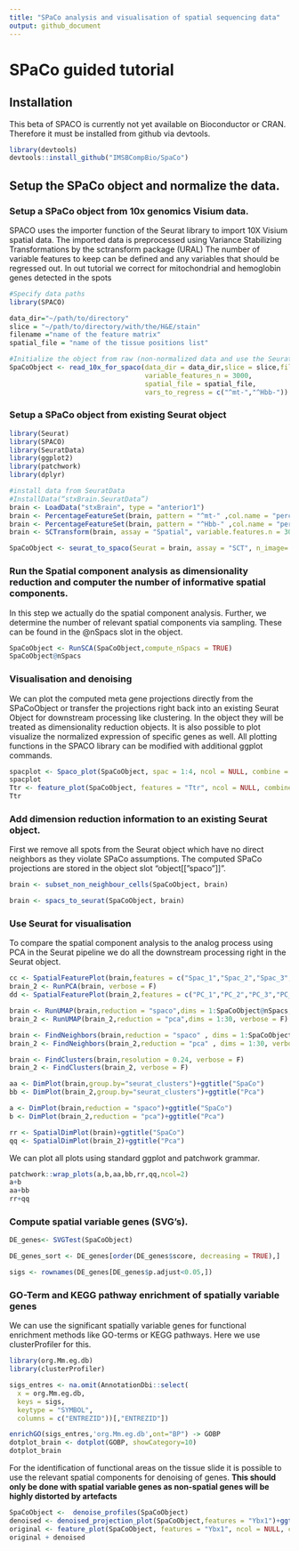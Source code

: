 ```yaml
---
title: "SPaCo analysis and visualisation of spatial sequencing data"
output: github_document
---
```

# SPaCo guided tutorial 



## Installation
This beta of SPACO is currently not yet available on Bioconductor or CRAN. Therefore it must be installed from github via devtools.


```r
library(devtools)
devtools::install_github("IMSBCompBio/SpaCo")
```



## Setup the SPaCo object and normalize the data.



### Setup a SPaCo object from 10x genomics Visium data.
SPACO uses the importer function of the Seurat library to import 10X Visium spatial data. The imported data is preprocessed using Variance Stabilizing Transformations by the sctransform package (URAL)
The number of variable features to keep can be defined and any variables that should be regressed out. In out tutorial we correct for mitochondrial and hemoglobin genes detected in the spots

```r
#Specify data paths
library(SPACO)

data_dir="~/path/to/directory"
slice = "~/path/to/directory/with/the/H&E/stain"
filename ="name of the feature matrix" 
spatial_file = "name of the tissue positions list"

#Initialize the object from raw (non-normalized data and use the Seurat library for pre-processing)
SpaCoObject <- read_10x_for_spaco(data_dir = data_dir,slice = slice,filename = filename,
                                  variable_features_n = 3000,
                                  spatial_file = spatial_file,
                                  vars_to_regress = c("^mt-","^Hbb-"))
```

### Setup a SPaCo object from existing Seurat object

```r
library(Seurat)
library(SPACO)
library(SeuratData)
library(ggplot2)
library(patchwork)
library(dplyr)

#install data from SeuratData
#InstallData(“stxBrain.SeuratData”)
brain <- LoadData("stxBrain", type = "anterior1")
brain <- PercentageFeatureSet(brain, pattern = "^mt-" ,col.name = "percent.mt")
brain <- PercentageFeatureSet(brain, pattern = "^Hbb-" ,col.name = "percent.hbb")
brain <- SCTransform(brain, assay = "Spatial", variable.features.n = 3000, verbose = F)

SpaCoObject <- seurat_to_spaco(Seurat = brain, assay = "SCT", n_image= 1, slot = "scale.data")
```

### Run the Spatial component analysis as dimensionality reduction and computer the number of informative spatial components. 

In this step we actually do the spatial component analysis. Further, we determine the number of relevant spatial components via sampling. These can be found in the @nSpacs slot in the object. 

```r
SpaCoObject <- RunSCA(SpaCoObject,compute_nSpacs = TRUE)
SpaCoObject@nSpacs
```

### Visualisation and denoising 

We can plot the computed meta gene projections directly from the SPaCoObject or transfer the projections right back into an existing Seurat Object for downstream processing like clustering. In the object they will be treated as dimensionality reduction objects. It is also possible to plot visualize the normalized expression of specific genes as well. All plotting functions in the SPACO library can be modified with additional ggplot commands. 
```r
spacplot <- Spaco_plot(SpaCoObject, spac = 1:4, ncol = NULL, combine = T)+ggtitle("Meta genes 1 to 4")
spacplot
Ttr <- feature_plot(SpaCoObject, features = "Ttr", ncol = NULL, combine = TRUE)+ggtitle("original")
Ttr
```


### Add dimension reduction information to an existing Seurat object. 

First we remove all spots from the Seurat object which have no direct neighbors as they violate SPaCo assumptions. 
The computed SPaCo projections are stored in the object slot "object[["spaco"]]".
```r
brain <- subset_non_neighbour_cells(SpaCoObject, brain)

brain <- spacs_to_seurat(SpaCoObject, brain)
```

### Use Seurat for visualisation 

To compare the spatial component analysis to the analog process using PCA in the Seurat pipeline we do all the downstream processing right in the Seurat object.
```r
cc <- SpatialFeaturePlot(brain,features = c("Spac_1","Spac_2","Spac_3","Spac_4"),combine = T)
brain_2 <- RunPCA(brain, verbose = F)
dd <- SpatialFeaturePlot(brain_2,features = c("PC_1","PC_2","PC_3","PC_4"),combine = T)

brain <- RunUMAP(brain,reduction = "spaco",dims = 1:SpaCoObject@nSpacs,n.neighbors = 45, verbose = F)
brain_2 <- RunUMAP(brain_2,reduction = "pca",dims = 1:30, verbose = F)

brain <- FindNeighbors(brain,reduction = "spaco" , dims = 1:SpaCoObject@nSpacs, verbose = F)
brain_2 <- FindNeighbors(brain_2,reduction = "pca" , dims = 1:30, verbose = F)

brain <- FindClusters(brain,resolution = 0.24, verbose = F)
brain_2 <- FindClusters(brain_2, verbose = F)

aa <- DimPlot(brain,group.by="seurat_clusters")+ggtitle("SpaCo")
bb <- DimPlot(brain_2,group.by="seurat_clusters")+ggtitle("Pca")

a <- DimPlot(brain,reduction = "spaco")+ggtitle("SpaCo")
b <- DimPlot(brain_2,reduction = "pca")+ggtitle("Pca")

rr <- SpatialDimPlot(brain)+ggtitle("SpaCo")
qq <- SpatialDimPlot(brain_2)+ggtitle("Pca")


```

We can plot all plots using standard ggplot and patchwork grammar.
```r
patchwork::wrap_plots(a,b,aa,bb,rr,qq,ncol=2)
a+b
aa+bb
rr+qq
```

### Compute spatial variable genes (SVG's). 


```r
DE_genes<- SVGTest(SpaCoObject)

DE_genes_sort <- DE_genes[order(DE_genes$score, decreasing = TRUE),]

sigs <- rownames(DE_genes[DE_genes$p.adjust<0.05,])
```

### GO-Term and KEGG pathway enrichment of spatially variable genes 

We can use the significant spatially variable genes for functional enrichment methods like GO-terms or KEGG pathways. Here we use clusterProfiler for this. 

```r
library(org.Mm.eg.db)
library(clusterProfiler)

sigs_entres <- na.omit(AnnotationDbi::select(
  x = org.Mm.eg.db,
  keys = sigs,
  keytype = "SYMBOL",
  columns = c("ENTREZID"))[,"ENTREZID"])

enrichGO(sigs_entres,'org.Mm.eg.db',ont="BP") -> GOBP
dotplot_brain <- dotplot(GOBP, showCategory=10)
dotplot_brain
```

For the identification of functional areas on the tissue slide it is possible to use the relevant spatial components for denoising of genes. **This should only be done with spatial variable genes as non-spatial genes will be highly distorted by artefacts**
```r
SpaCoObject <-  denoise_profiles(SpaCoObject)
denoised <- denoised_projection_plot(SpaCoObject,features = "Ybx1")+ggtitle("denoised")
original <- feature_plot(SpaCoObject, features = "Ybx1", ncol = NULL, combine = TRUE)+ggtitle("original")
original + denoised
```
